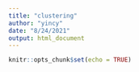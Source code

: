```yaml
---
title: "clustering"
author: "yincy"
date: "8/24/2021"
output: html_document
---
```


```r
knitr::opts_chunk$set(echo = TRUE)
```

